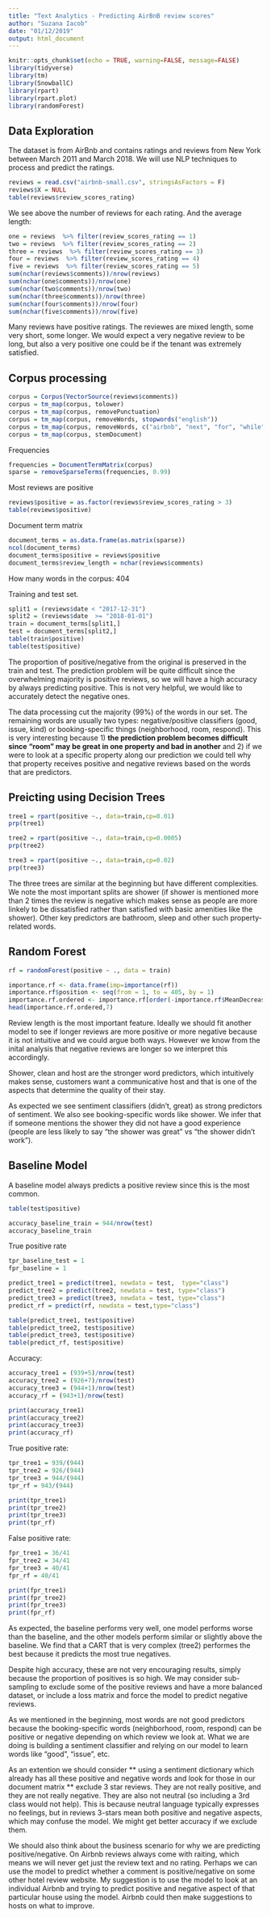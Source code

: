 ```yaml
---
title: "Text Analytics - Predicting AirBnB review scores"
author: "Suzana Iacob"
date: "01/12/2019"
output: html_document
---
```


```r
knitr::opts_chunk$set(echo = TRUE, warning=FALSE, message=FALSE)
library(tidyverse)
library(tm) 
library(SnowballC) 
library(rpart) 
library(rpart.plot) 
library(randomForest)
```

## Data Exploration

The dataset is from AirBnb and contains ratings and reviews from New York between March 2011 and March 2018. We will use NLP techniques to process and predict the ratings. 

```r
reviews = read.csv("airbnb-small.csv", stringsAsFactors = F)
reviews$X = NULL
table(reviews$review_scores_rating)
```

We see above the number of reviews for each rating. And the average length:
```r
one = reviews  %>% filter(review_scores_rating == 1)
two = reviews  %>% filter(review_scores_rating == 2)
three = reviews  %>% filter(review_scores_rating == 3)
four = reviews  %>% filter(review_scores_rating == 4)
five = reviews  %>% filter(review_scores_rating == 5)
sum(nchar(reviews$comments))/nrow(reviews)
sum(nchar(one$comments))/nrow(one)
sum(nchar(two$comments))/nrow(two)
sum(nchar(three$comments))/nrow(three)
sum(nchar(four$comments))/nrow(four)
sum(nchar(five$comments))/nrow(five)
```

Many reviews have positive ratings. The reviewes are mixed length, some very short, some longer. We would expect a very negative review to be long, but also a very positive one could be if the tenant was extremely satisfied. 

## Corpus processing

```r
corpus = Corpus(VectorSource(reviews$comments)) 
corpus = tm_map(corpus, tolower)
corpus = tm_map(corpus, removePunctuation)
corpus = tm_map(corpus, removeWords, stopwords("english")) 
corpus = tm_map(corpus, removeWords, c("airbnb", "next", "for", "while"))
corpus = tm_map(corpus, stemDocument)
```

Frequencies
```r
frequencies = DocumentTermMatrix(corpus)
sparse = removeSparseTerms(frequencies, 0.99)
```

Most reviews are positive
```r
reviews$positive = as.factor(reviews$review_scores_rating > 3)
table(reviews$positive)
```

Document term matrix
```r
document_terms = as.data.frame(as.matrix(sparse))
ncol(document_terms)
document_terms$positive = reviews$positive
document_terms$review_length = nchar(reviews$comments)
```

How many words in the corpus: 404

Training and test set.
```r
split1 = (reviews$date < "2017-12-31")
split2 = (reviews$date  >= "2018-01-01")
train = document_terms[split1,]
test = document_terms[split2,]
table(train$positive)
table(test$positive)
```
The proportion of positive/negative from the original is preserved in the train and test. The prediction problem will be quite difficult since the overwhelming majority is positive reviews, so we will have a high accuracy by always predicting positive. This is not very helpful, we would like to accurately detect the negative ones.

The data processing cut the majority (99%) of the words in our set. The remaining words are usually two types: negative/positive classifiers (good, issue, kind) or booking-specific things (neighborhood, room, respond). This is very interesting because 1) **the prediction problem becomes difficult since "room" may be great in one property and bad in another** and 2) if we were to look at a specific property along our prediction we could tell why that property receives positive and negative reviews based on the words that are predictors.


## Preicting using Decision Trees

```r
tree1 = rpart(positive ~., data=train,cp=0.01)
prp(tree1)
```

```r
tree2 = rpart(positive ~., data=train,cp=0.0005)
prp(tree2)
```


```r
tree3 = rpart(positive ~., data=train,cp=0.02)
prp(tree3)
```

The three trees are similar at the beginning but have different complexities. We note the most important splits are shower (if shower is mentioned more than 2 times the review is negative which makes sense as people are more linkely to be dissatisfied rather than satisfied with basic amenities like the shower). Other key predictors are bathroom, sleep and other such property-related words.

## Random Forest

```r
rf = randomForest(positive ~ ., data = train)
```

```r
importance.rf <- data.frame(imp=importance(rf))
importance.rf$position <- seq(from = 1, to = 405, by = 1)
importance.rf.ordered <- importance.rf[order(-importance.rf$MeanDecreaseGini), ,drop = FALSE]
head(importance.rf.ordered,7) 
```
Review length is the most important feature. Ideally we should fit another model to see if longer reviews are more positive or more negative because it is not intuitive and we could argue both ways. However we know from the inital analysis that negative reviews are longer so we interpret this accordingly. 

Shower, clean and host are the stronger word predictors, which intuitively makes sense, customers want a communicative host and that is one of the aspects that determine the quality of their stay. 

As expected we see sentiment classifiers (didn't, great) as strong predictors of sentiment. We also see booking-specific words like shower. We infer that if someone mentions the shower they did not have a good experience (people are less likely to say "the shower was great" vs "the shower didn't work").


## Baseline Model
A baseline model always predicts a positive review since this is the most common.
```r
table(test$positive)
```
```r
accuracy_baseline_train = 944/nrow(test)
accuracy_baseline_train
```

True positive rate
```r
tpr_baseline_test = 1
fpr_baseline = 1
```


```r
predict_tree1 = predict(tree1, newdata = test,  type="class")
predict_tree2 = predict(tree2, newdata = test, type="class")
predict_tree3 = predict(tree3, newdata = test, type="class")
predict_rf = predict(rf, newdata = test,type="class")

table(predict_tree1, test$positive)
table(predict_tree2, test$positive)
table(predict_tree3, test$positive)
table(predict_rf, test$positive)
```

Accuracy:
```r
accuracy_tree1 = (939+5)/nrow(test)
accuracy_tree2 = (926+7)/nrow(test)
accuracy_tree3 = (944+1)/nrow(test)
accuracy_rf = (943+1)/nrow(test)

print(accuracy_tree1)
print(accuracy_tree2)
print(accuracy_tree3)
print(accuracy_rf)
```

True positive rate:
```r
tpr_tree1 = 939/(944)
tpr_tree2 = 926/(944)
tpr_tree3 = 944/(944)
tpr_rf = 943/(944)

print(tpr_tree1)
print(tpr_tree2)
print(tpr_tree3)
print(tpr_rf)
```

False positive rate:
```r
fpr_tree1 = 36/41
fpr_tree2 = 34/41
fpr_tree3 = 40/41
fpr_rf = 40/41

print(fpr_tree1)
print(fpr_tree2)
print(fpr_tree3)
print(fpr_rf)
```

As expected, the baseline performs very well, one model performs worse than the baseline, and the other models perform similar or slightly above the baseline. We find that a CART that is very complex (tree2) performes the best because it predicts the most true negatives.

Despite high accuracy, these are not very encouraging results, simply because the proportion of positives is so high. We may consider sub-sampling to exclude some of the positive reviews and have a more balanced dataset, or include a loss matrix and force the model to predict negative reviews. 

As we mentioned in the beginning, most words are not good predictors because the booking-specific words (neighborhood, room, respond) can be positive or negative depending on which review we look at. What we are doing is building a sentiment classifier and relying on our model to learn words like "good", "issue", etc.

As an extention we should consider
** using a sentiment dictionary which already has all these positive and negative words and look for those in our document matrix
** exclude 3 star reviews. They are not really positive, and they are not really negative. They are also not neutral (so including a 3rd class would not help). This is because neutral language typically expresses no feelings, but in reviews 3-stars mean both positive and negative aspects, which may confuse the model. We might get better accuracy if we exclude them.

We should also think about the business scenario for why we are predicting positive/negative. On Airbnb reviews always come with raiting, which means we will never get just the review text and no rating. Perhaps we can use the model to predict whether a comment is positive/negative on some other hotel review website. My suggestion is to use the model to look at an individual Airbnb and trying to predict positive and negative aspect of that particular house using the model. Airbnb could then make suggestions to hosts on what to improve.



